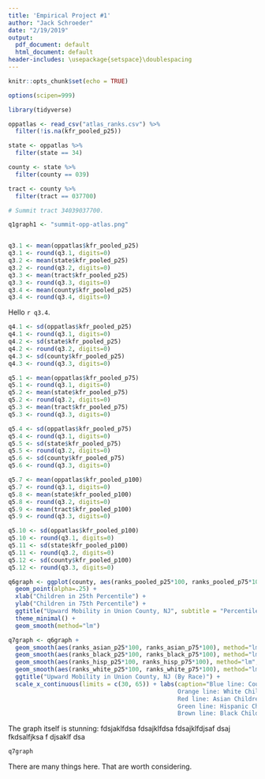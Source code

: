 ```yaml
---
title: 'Empirical Project #1'
author: "Jack Schroeder"
date: "2/19/2019"
output:
  pdf_document: default
  html_document: default
header-includes: \usepackage{setspace}\doublespacing
---
```


```r
knitr::opts_chunk$set(echo = TRUE)

options(scipen=999)

library(tidyverse)

oppatlas <- read_csv("atlas_ranks.csv") %>% 
  filter(!is.na(kfr_pooled_p25))

state <- oppatlas %>% 
  filter(state == 34)

county <- state %>% 
  filter(county == 039)

tract <- county %>% 
  filter(tract == 037700)

# Summit tract 34039037700.

```

```r
q1graph1 <- "summit-opp-atlas.png"

```

```r

```


```r
q3.1 <- mean(oppatlas$kfr_pooled_p25)
q3.1 <- round(q3.1, digits=0)
q3.2 <- mean(state$kfr_pooled_p25)
q3.2 <- round(q3.2, digits=0)
q3.3 <- mean(tract$kfr_pooled_p25)
q3.3 <- round(q3.3, digits=0)
q3.4 <- mean(county$kfr_pooled_p25)
q3.4 <- round(q3.4, digits=0)
```
Hello `r q3.4`.
```r
q4.1 <- sd(oppatlas$kfr_pooled_p25)
q4.1 <- round(q3.1, digits=0)
q4.2 <- sd(state$kfr_pooled_p25)
q4.2 <- round(q3.2, digits=0)
q4.3 <- sd(county$kfr_pooled_p25)
q4.3 <- round(q3.3, digits=0)
```


```r
q5.1 <- mean(oppatlas$kfr_pooled_p75)
q5.1 <- round(q3.1, digits=0)
q5.2 <- mean(state$kfr_pooled_p75)
q5.2 <- round(q3.2, digits=0)
q5.3 <- mean(tract$kfr_pooled_p75)
q5.3 <- round(q3.3, digits=0)

q5.4 <- sd(oppatlas$kfr_pooled_p75)
q5.4 <- round(q3.1, digits=0)
q5.5 <- sd(state$kfr_pooled_p75)
q5.5 <- round(q3.2, digits=0)
q5.6 <- sd(county$kfr_pooled_p75)
q5.6 <- round(q3.3, digits=0)

q5.7 <- mean(oppatlas$kfr_pooled_p100)
q5.7 <- round(q3.1, digits=0)
q5.8 <- mean(state$kfr_pooled_p100)
q5.8 <- round(q3.2, digits=0)
q5.9 <- mean(tract$kfr_pooled_p100)
q5.9 <- round(q3.3, digits=0)

q5.10 <- sd(oppatlas$kfr_pooled_p100)
q5.10 <- round(q3.1, digits=0)
q5.11 <- sd(state$kfr_pooled_p100)
q5.11 <- round(q3.2, digits=0)
q5.12 <- sd(county$kfr_pooled_p100)
q5.12 <- round(q3.3, digits=0)
```

```r
q6graph <- ggplot(county, aes(ranks_pooled_p25*100, ranks_pooled_p75*100)) +
  geom_point(alpha=.25) +
  xlab("Children in 25th Percentile") +
  ylab("Children in 75th Percentile") +
  ggtitle("Upward Mobility in Union County, NJ", subtitle = "Percentile Rank Data from Opportunity Atlas") +
  theme_minimal() +
  geom_smooth(method="lm")
```


```r
q7graph <- q6graph + 
  geom_smooth(aes(ranks_asian_p25*100, ranks_asian_p75*100), method="lm", color="red", se=FALSE) + 
  geom_smooth(aes(ranks_black_p25*100, ranks_black_p75*100), method="lm", color="brown", se=FALSE) + 
  geom_smooth(aes(ranks_hisp_p25*100, ranks_hisp_p75*100), method="lm", color="dark green", se=FALSE) +
  geom_smooth(aes(ranks_white_p25*100, ranks_white_p75*100), method="lm", color="orange", se=FALSE) +
  ggtitle("Upward Mobility in Union County, NJ (By Race)") +
  scale_x_continuous(limits = c(30, 65)) + labs(caption="Blue line: County Average
                                                Orange line: White Children
                                                Red line: Asian Children
                                                Green line: Hispanic Children
                                                Brown line: Black Children")

```
The graph itself is stunning:
fdsjaklfdsa
fdsajklfdsa
fdsajklfdjsaf
dsaj fkdsalfjksa
f djsaklf dsa
```r
q7graph
```

There are many things here.
That are worth considering.
```r

```


```r

```

```r

```

